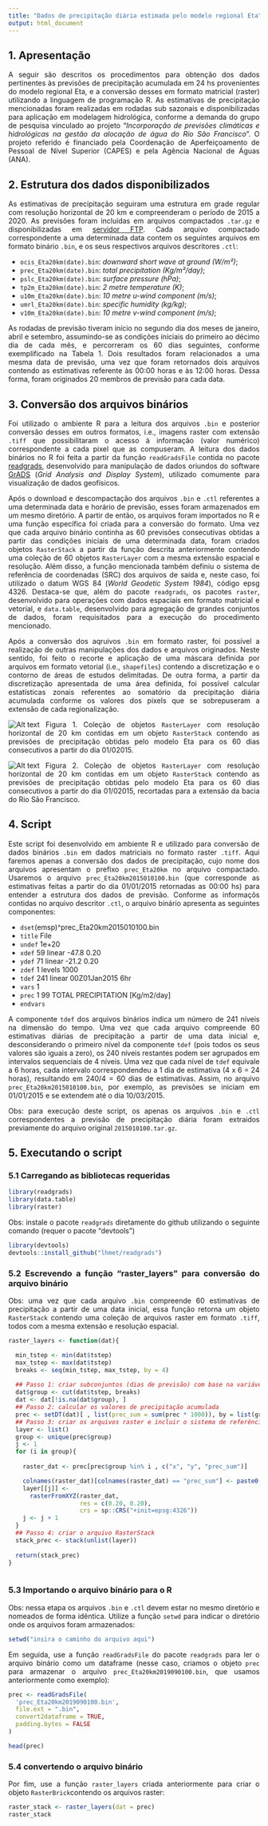```yaml
---
title: "Dados de precipitação diária estimada pelo modelo regional Eta"
output: html_document
---
```


<style>
body {
text-align: justify}
</style>

## 1. Apresentação
A seguir são descritos os procedimentos para obtenção dos dados pertinentes às previsões de precipitação acumulada em 24 hs provenientes do modelo regional Eta, e a conversão desses em formato matricial (raster) utilizando a linguagem de programação R. As estimativas de precipitação mencionadas foram realizadas em rodadas sub sazonais e disponibilizadas para aplicação em modelagem hidrológica, conforme a demanda do grupo de pesquisa vinculado ao projeto “*Incorporação de previsões climáticas e hidrológicas na gestão da alocação de água do Rio São Francisco*”. O projeto referido é financiado pela Coordenação de Aperfeiçoamento de Pessoal de Nível Superior (CAPES) e pela Agência Nacional de Águas (ANA).

## 2. Estrutura dos dados disponibilizados

As estimativas de precipitação seguiram uma estrutura em grade regular com resolução horizontal de 20 km e compreenderam o período de 2015 a 2020. As previsões foram incluídas em arquivos compactados `.tar.gz` e disponibilizadas em [servidor FTP](http://ftp1.cptec.inpe.br/pesquisa/grpeta/subsazonal/Gustavo/Eta20km/Benedito/). Cada arquivo compactado correspondente a uma determinada data contem os seguintes arquivos em formato binário `.bin`, e os seus respectivos arquivos descritores `.ctl`:

* `ocis_Eta20km(date).bin`: *downward short wave at ground (W/m²)*;
* `prec_Eta20km(date).bin`: *total precipitation (Kg/m²/day)*;
* `pslc_Eta20km(date).bin`: *surface pressure (hPa)*;
* `tp2m_Eta20km(date).bin`: *2 metre temperature (K)*;
* `u10m_Eta20km(date).bin`: *10 metre u-wind component (m/s)*;
* `umrl_Eta20km(date).bin`: *specific humidity (kg/kg)*;
* `v10m_Eta20km(date).bin`: *10 metre v-wind component (m/s)*;

As rodadas de previsão tiveram início no segundo dia dos meses de janeiro, abril e setembro, assumindo-se as condições iniciais do primeiro ao décimo dia de cada mês, e percorreram os 60 dias seguintes, conforme exemplificado na Tabela 1. Dois resultados foram relacionados a uma mesma data de previsão, uma vez que foram retornados dois arquivos contendo as estimativas referente às 00:00 horas e às 12:00 horas. Dessa forma, foram originados 20 membros de previsão para cada data.

## 3. Conversão dos arquivos binários

Foi utilizado o ambiente R para a leitura dos arquivos `.bin` e posterior conversão desses em outros formatos, i.e., imagens raster com extensão `.tiff` que possibilitaram o acesso à informação (valor numérico) correspondente a cada pixel que as compuseram. A leitura dos dados binários no R foi feita a partir da função `readGradsFile` contida no pacote [readgrads](https://github.com/lhmet/readgrads?ref=https://githubhelp.com), desenvolvido para manipulação de dados oriundos do software  [GrADS](http://cola.gmu.edu/grads/) (*Grid Analysis and Display System*), utilizado comumente para visualização de dados geofísicos.  

Após o download e descompactação dos arquivos `.bin` e `.ctl` referentes a uma determinada data e horário de previsão, esses foram armazenados em um mesmo diretório. A partir de então, os arquivos foram importados no R e uma função específica foi criada para a conversão do formato. Uma vez que cada arquivo binário continha as 60 previsões consecutivas obtidas a partir das condições iniciais de uma determinada data, foram criados objetos `RasterStack` a partir da função descrita anteriormente contendo uma coleção de 60 objetos `RasterLayer` com a mesma extensão espacial e resolução. Além disso, a função mencionada também definiu o sistema de referência de coordenadas (SRC) dos arquivos de saída e, neste caso, foi utilizado o datum WGS 84 (*World Geodetic System 1984*), código epsg 4326. Destaca-se que, além do pacote `readgrads`, os pacotes `raster`, desenvolvido para operações com dados espaciais em formato matricial e vetorial, e `data.table`, desenvolvido para agregação de grandes conjuntos de dados, foram requisitados para a execução do procedimento mencionado.

Após a conversão dos aqruivos `.bin` em formato raster, foi possível a realização de outras manipulações dos dados e arquivos originados. Neste sentido, foi feito o recorte e aplicação de uma máscara definida por arquivos em formato vetorial (i.e., `shapefiles`) contendo a discretização e o contorno de áreas de estudos delimitadas. De outra forma, a partir da discretização apresentada de uma área definida, foi possível calcular estatísticas zonais referentes ao somatório da precipitação diária acumulada conforme os valores dos pixels que se sobrepuseram a extensão de cada regionalização.

![Alt text](D:/Users/bruno/Documents/pos_doc/ftp_eta/2015/2015010100/prec_Eta20km2015010100.png) Figura 1. Coleção de objetos `RasterLayer` com resolução horizontal de 20 km contidas em um objeto `RasterStack` contendo as previsões de precipitação obtidas pelo modelo Eta para os 60 dias consecutivos a partir do dia 01/02015.

![Alt text](D:/Users/bruno/Documents/pos_doc/ftp_eta/2015/2015010100/prec_Eta20km2015010100_mask.png) Figura 2. Coleção de objetos `RasterLayer` com resolução horizontal de 20 km contidas em um objeto `RasterStack` contendo as previsões de precipitação obtidas pelo modelo Eta para os 60 dias consecutivos a partir do dia 01/02015, recortadas para a extensão da bacia do Rio São Francisco.

## 4. Script
  
Este script foi desenvolvido em ambiente R e utilizado para conversão de dados binários `.bin` em dados matriciais no formato raster `.tiff`. Aqui faremos apenas a conversão dos dados de precipitação, cujo nome dos arquivos apresentam o prefixo `prec_Eta20km` no arquivo compactado. Usaremos o arquivo `prec_Eta20km2015010100.bin` (que corresponde as estimativas feitas a partir do dia 01/01/2015 retornadas as 00:00 hs) para entender a estrutura dos dados de previsão. Conforme as informaçõs contidas no arquivo descritor `.ctl`, o arquivo binário apresenta as seguintes componentes:

* `dset`(emsp)^prec_Eta20km2015010100.bin  
* `title` File  
* `undef` 1e+20  
* `xdef` 59 linear  -47.8    0.20  
* `ydef` 71 linear  -21.2    0.20  
* `zdef` 1 levels 1000  
* `tdef` 241 linear 00Z01Jan2015  6hr  
* `vars` 1  
* `prec` 1  99 TOTAL PRECIPITATION [Kg/m2/day]  
* `endvars`  

A componente `tdef` dos arquivos binários indica um número de 241 níveis na dimensão do tempo. Uma vez que cada arquivo compreende 60 estimativas diárias de precipitação a partir de uma data inicial e, desconsiderando o primeiro nível da componente `tdef` (pois todos os seus valores são iguais a zero), os 240 níveis restantes podem ser agrupados em intervalos sequenciais de 4 níveis. Uma vez que cada nível de `tdef` equivale a 6 horas, cada intervalo correspondendeu a 1 dia de estimativa (4 x 6 = 24 horas), resultando em 240/4 = 60 dias de estimativas. Assim, no arquivo `prec_Eta20km2015010100.bin`, por exemplo, as previsões se iniciam em 01/01/2015 e se extendem até o dia 10/03/2015.
  
Obs: para execução deste script, os apenas os arquivos `.bin` e `.ctl` correspondentes a previsão de precipitação diária foram extraidos previamente do arquivo original `2015010100.tar.gz`.


## 5. Executando o script
### 5.1 Carregando as bibliotecas requeridas

```r
library(readgrads)
library(data.table)
library(raster)
```

Obs: instale o pacote `readgrads` diretamente do github utilizando o seguinte comando (requer o pacote "devtools")
```r
library(devtools)
devtools::install_github("lhmet/readgrads")
```
  
  
### 5.2 Escrevendo a função "raster_layers" para conversão do arquivo binário
Obs: uma vez que cada arquivo `.bin` compreende 60 estimativas de precipitação a partir de uma data inicial, essa função retorna um objeto `RasterStack` contendo uma coleção de arquivos raster em formato `.tiff`, todos com a mesma extensão e resolução espacial.


```r
raster_layers <- function(dat){

  min_tstep <- min(dat$tstep)
  max_tstep <- max(dat$tstep)
  breaks <- seq(min_tstep, max_tstep, by = 4)
  
  ## Passo 1: criar subconjuntos (dias de previsão) com base na variável tstep do arquivo binário
  dat$group <- cut(dat$tstep, breaks)
  dat <- dat[!is.na(dat$group), ]
  ## Passo 2: calcular os valores de precipitação acumulada
  prec <- setDT(dat)[ , list(prec_sum = sum(prec * 1000)), by = list(group, x, y)]
  ## Passo 3: criar os arquivos raster e incluir o sistema de referência de coordenadas
  layer <- list()
  group <- unique(prec$group)
  j <- 1
  for (i in group){
    
    raster_dat <- prec[prec$group %in% i , c("x", "y", "prec_sum")]

    colnames(raster_dat)[colnames(raster_dat) == "prec_sum"] <- paste0("prec_sum_", j)
    layer[[j]] <- 
      rasterFromXYZ(raster_dat, 
                    res = c(0.20, 0.20), 
                    crs = sp::CRS("+init=epsg:4326"))
    j <- j + 1
  }
  ## Passo 4: criar o arquivo RasterStack
  stack_prec <- stack(unlist(layer))
  
  return(stack_prec)
}
```

```r
```

### 5.3 Importando o arquivo binário para o R
Obs: nessa etapa os arquivos `.bin` e `.ctl` devem estar no mesmo diretório e nomeados de forma idêntica. Utilize a função `setwd` para indicar o diretório onde os arquivos foram armazenados:

```r
setwd("insira o caminho do arquivo aqui")
```

Em seguida, use a função `readGradsFile` do pacote `readgrads` para ler o arquivo binário como um dataframe (nesse caso, criamos o objeto `prec` para armazenar o arquivo `prec_Eta20km2019090100.bin`, que usamos anteriormente como exemplo):

```r
prec <- readGradsFile(
  'prec_Eta20km2019090100.bin',
  file.ext = ".bin",
  convert2dataframe = TRUE,
  padding.bytes = FALSE
)

head(prec)
```

### 5.4 convertendo o arquivo binário
Por fim, use a função `raster_layers` criada anteriormente para criar o objeto `RasterBrick`contendo os arquivos raster:

```r
raster_stack <- raster_layers(dat = prec)
raster_stack
```